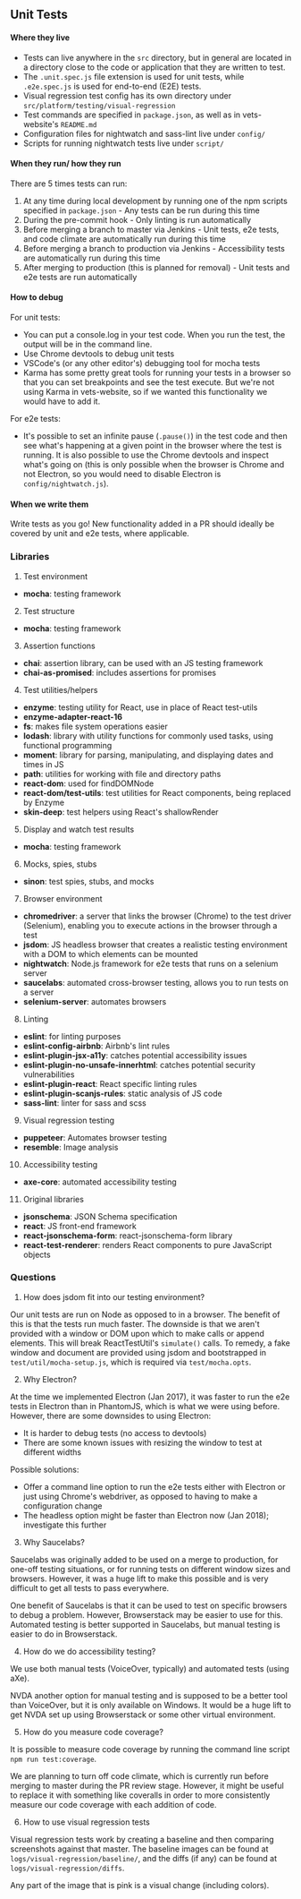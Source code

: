 ## Unit Tests

#### Where they live
- Tests can live anywhere in the `src` directory, but in general are located in a directory close to the code or application that they are written to test.
- The `.unit.spec.js` file extension is used for unit tests, while `.e2e.spec.js` is used for end-to-end (E2E) tests.
- Visual regression test config has its own directory under `src/platform/testing/visual-regression`
- Test commands are specified in `package.json`, as well as in vets-website's `README.md`
- Configuration files for nightwatch and sass-lint live under `config/`
- Scripts for running nightwatch tests live under `script/`

#### When they run/ how they run
There are 5 times tests can run:

  1. At any time during local development by running one of the npm scripts specified in `package.json`
    - Any tests can be run during this time
  2. During the pre-commit hook
    - Only linting is run automatically
  3. Before merging a branch to master via Jenkins
    - Unit tests, e2e tests, and code climate are automatically run during this time
  4. Before merging a branch to production via Jenkins
    - Accessibility tests are automatically run during this time
  5. After merging to production (this is planned for removal)
    - Unit tests and e2e tests are run automatically

#### How to debug
For unit tests:
- You can put a console.log in your test code. When you run the test, the output will be in the command line.
- Use Chrome devtools to debug unit tests
- VSCode's (or any other editor's) debugging tool for mocha tests
- Karma has some pretty great tools for running your tests in a browser so that you can set breakpoints and see the test execute. But we're not using Karma in vets-website, so if we wanted this functionality we would have to add it.

For e2e tests:
- It's possible to set an infinite pause (`.pause()`) in the test code and then see what's happening at a given point in the browser where the test is running. It is also possible to use the Chrome devtools and inspect what's going on (this is only possible when the browser is Chrome and not Electron, so you would need to disable Electron is `config/nightwatch.js`).


#### When we write them
Write tests as you go! New functionality added in a PR should ideally be covered by unit and e2e tests, where applicable.


### Libraries

1. Test environment
- **mocha**: testing framework

2. Test structure
- **mocha**: testing framework

3. Assertion functions
- **chai**: assertion library, can be used with an JS testing framework
- **chai-as-promised**: includes assertions for promises

4. Test utilities/helpers
- **enzyme**: testing utility for React, use in place of React test-utils
- **enzyme-adapter-react-16**
- **fs**: makes file system operations easier
- **lodash**: library with utility functions for commonly used tasks, using functional programming
- **moment**: library for parsing, manipulating, and displaying dates and times in JS
- **path**: utilities for working with file and directory paths
- **react-dom**: used for findDOMNode
- **react-dom/test-utils**: test utilities for React components, being replaced by Enzyme
- **skin-deep**: test helpers using React's shallowRender

5. Display and watch test results
- **mocha**: testing framework

6. Mocks, spies, stubs
- **sinon**: test spies, stubs, and mocks

7. Browser environment
- **chromedriver**: a server that links the browser (Chrome) to the test driver (Selenium), enabling you to execute actions in the browser through a test
- **jsdom**: JS headless browser that creates a realistic testing environment with a DOM to which elements can be mounted
- **nightwatch**: Node.js framework for e2e tests that runs on a selenium server
- **saucelabs**: automated cross-browser testing, allows you to run tests on a server
- **selenium-server**: automates browsers

8. Linting
- **eslint**: for linting purposes
- **eslint-config-airbnb**: Airbnb's lint rules
- **eslint-plugin-jsx-a11y**: catches potential accessibility issues
- **eslint-plugin-no-unsafe-innerhtml**: catches potential security vulnerabilities
- **eslint-plugin-react**: React specific linting rules
- **eslint-plugin-scanjs-rules**: static analysis of JS code
- **sass-lint**: linter for sass and scss

9. Visual regression testing
- **puppeteer**: Automates browser testing
- **resemble**: Image analysis

10. Accessibility testing
- **axe-core**: automated accessibility testing

11. Original libraries
- **jsonschema**: JSON Schema specification
- **react**: JS front-end framework
- **react-jsonschema-form**: react-jsonschema-form library
- **react-test-renderer**: renders React components to pure JavaScript objects


### Questions

1. How does jsdom fit into our testing environment?

Our unit tests are run on Node as opposed to in a browser. The benefit of this is that the tests run much faster. The downside is that we aren't provided with a window or DOM upon which to make calls or append elements. This will break ReactTestUtil's `simulate()` calls. To remedy, a fake window and document are provided using jsdom and bootstrapped in `test/util/mocha-setup.js`, which is required via `test/mocha.opts`.

2. Why Electron?

At the time we implemented Electron (Jan 2017), it was faster to run the e2e tests in Electron than in PhantomJS, which is what we were using before. However, there are some downsides to using Electron:
- It is harder to debug tests (no access to devtools)
- There are some known issues with resizing the window to test at different widths

Possible solutions:
- Offer a command line option to run the e2e tests either with Electron or just using Chrome's webdriver, as opposed to having to make a configuration change
- The headless option might be faster than Electron now (Jan 2018); investigate this further

3. Why Saucelabs?

Saucelabs was originally added to be used on a merge to production, for one-off testing situations, or for running tests on different window sizes and browsers. However, it was a huge lift to make this possible and is very difficult to get all tests to pass everywhere.

One benefit of Saucelabs is that it can be used to test on specific browsers to debug a problem. However, Browserstack may be easier to use for this. Automated testing is better supported in Saucelabs, but manual testing is easier to do in Browserstack.

4. How do we do accessibility testing?

We use both manual tests (VoiceOver, typically) and automated tests (using aXe).

NVDA another option for manual testing and is supposed to be a better tool than VoiceOver, but it is only available on Windows. It would be a huge lift to get NVDA set up using Browserstack or some other virtual environment.

5. How do you measure code coverage?

It is possible to measure code coverage by running the command line script `npm run test:coverage`.

We are planning to turn off code climate, which is currently run before merging to master during the PR review stage. However, it might be useful to replace it with something like coveralls in order to more consistently measure our code coverage with each addition of code.

6. How to use visual regression tests

Visual regression tests work by creating a baseline and then comparing screenshots against that master. The baseline images can be found at `logs/visual-regression/baseline/`, and the diffs (if any) can be found at `logs/visual-regression/diffs`.

Any part of the image that is pink is a visual change (including colors).
